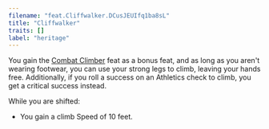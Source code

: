 ```yaml
---
filename: "feat.Cliffwalker.DCusJEUIfq1ba8sL"
title: "Cliffwalker"
traits: []
label: "heritage"
---
```


You gain the [Combat Climber](https://2e.aonprd.com/Search.aspx?Query=Combat%20Climber) feat as a bonus feat, and as long as you aren't wearing footwear, you can use your strong legs to climb, leaving your hands free. Additionally, if you roll a success on an Athletics check to climb, you get a critical success instead.

While you are shifted:

- You gain a climb Speed of 10 feet.